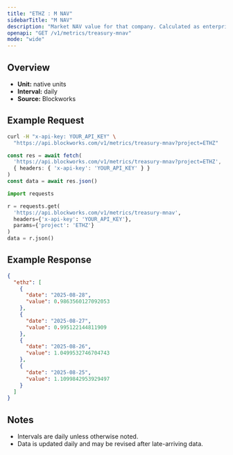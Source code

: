 ```yaml
---
title: "ETHZ : M NAV"
sidebarTitle: "M NAV"
description: "Market NAV value for that company. Calculated as enterprise value / NAV"
openapi: "GET /v1/metrics/treasury-mnav"
mode: "wide"
---
```


## Overview

- **Unit:** native units
- **Interval:** daily
- **Source:** Blockworks

## Example Request

<CodeGroup>

```bash cURL
curl -H "x-api-key: YOUR_API_KEY" \
  "https://api.blockworks.com/v1/metrics/treasury-mnav?project=ETHZ"
```

```typescript TypeScript
const res = await fetch(
  'https://api.blockworks.com/v1/metrics/treasury-mnav?project=ETHZ',
  { headers: { 'x-api-key': 'YOUR_API_KEY' } }
)
const data = await res.json()
```

```python Python
import requests

r = requests.get(
  'https://api.blockworks.com/v1/metrics/treasury-mnav',
  headers={'x-api-key': 'YOUR_API_KEY'},
  params={'project': 'ETHZ'}
)
data = r.json()
```

</CodeGroup>

## Example Response

```json
{
  "ethz": [
    {
      "date": "2025-08-28",
      "value": 0.9863560127092053
    },
    {
      "date": "2025-08-27",
      "value": 0.995122144811909
    },
    {
      "date": "2025-08-26",
      "value": 1.0499532746704743
    },
    {
      "date": "2025-08-25",
      "value": 1.1099842953929497
    }
  ]
}
```

## Notes
- Intervals are daily unless otherwise noted.
- Data is updated daily and may be revised after late-arriving data.
